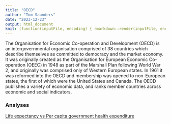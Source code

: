 ```yaml
---
title: "OECD"
author: "Tom Saunders"
date: "2023-12-23"
output: html_document
knit: (function(inputFile, encoding) { rmarkdown::render(inputFile, encoding = encoding, output_file = file.path(dirname(inputFile), '/docs/index.html')) })
---
```


The Organisation for Economic Co-operation and Development (OECD) is an intergovernmental organisation comprised of 38 countries which describe themselves as committed to democracy and the market economy. It was originally created as the Organisation for European Economic Co-operation (OEEC) in 1948 as part of the Marshall Plan following World War 2, and originally was comprised only of Western European states. In 1961 it was reformed into the OECD and membership was opened to non-European states, the first of which were the United States and Canada. The OECD publishes a variety of economic data, and ranks member countries across economic and social indicators.

### Analyses

[Life expectancy vs Per capita government health expenditure](life-expectancy.html)

